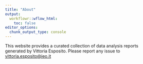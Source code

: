 ```yaml
---
title: "About"
output:
  workflowr::wflow_html:
    toc: false
editor_options:
  chunk_output_type: console
---
```


This website provides a curated collection of data analysis reports generated by Vittoria Esposito. Please report any issue to [vittoria.esposito@ieo.it](mailto:vittoria.esposito@ieo.it)
